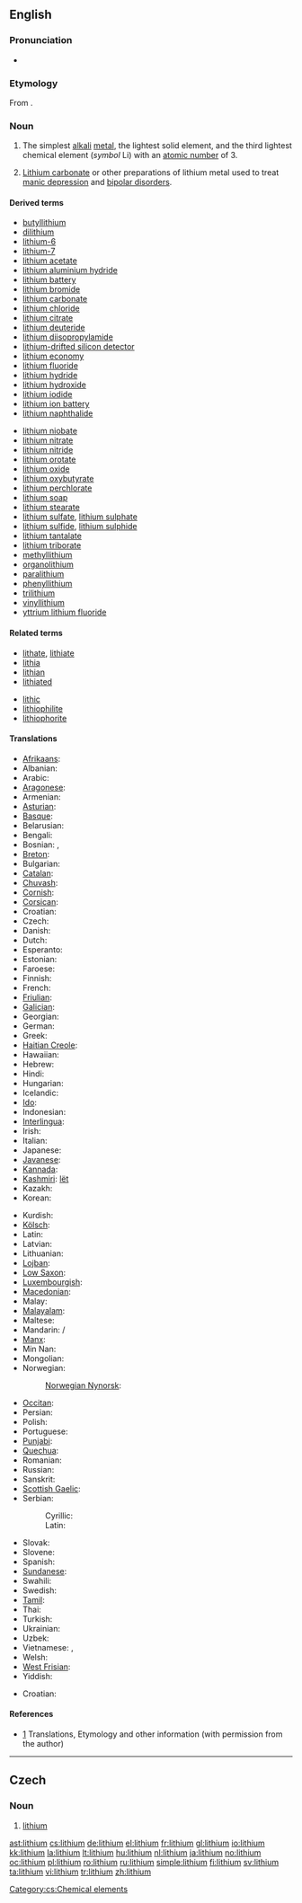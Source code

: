 {{wikipedia|Lithium pharmacology}}
{{wikipedia|Lithium}}
{{also|Lithium}}
==English==
{{elements|Li|helium|He|beryllium|Be}}

===Pronunciation===
* {{IPA|/ˈlɪθiəm/}}

===Etymology===
From {{etyl|el}} {{term|sc=Grek|λίθος|tr=lithos||stone|lang=el}}.

===Noun===
{{en-noun|-}}

# {{element}} The simplest [[alkali]] [[metal]], the lightest solid element, and the third lightest chemical element (''symbol'' Li) with an [[atomic number]] of 3.
# {{pharmaceutical drug}} [[lithium carbonate|Lithium carbonate]] or other preparations of lithium metal used to treat [[manic depression]] and [[bipolar disorder]]s.

====Derived terms====
{{rel-top|terms derived from "lithium"}}
* [[butyllithium]]
* [[dilithium]]
* [[lithium-6]]
* [[lithium-7]]
* [[lithium acetate]]
* [[lithium aluminium hydride]]
* [[lithium battery]]
* [[lithium bromide]]
* [[lithium carbonate]]
* [[lithium chloride]]
* [[lithium citrate]]
* [[lithium deuteride]]
* [[lithium diisopropylamide]]
* [[lithium-drifted silicon detector]]
* [[lithium economy]]
* [[lithium fluoride]]
* [[lithium hydride]]
* [[lithium hydroxide]]
* [[lithium iodide]]
* [[lithium ion battery]]
* [[lithium naphthalide]]
{{rel-mid}}
* [[lithium niobate]]
* [[lithium nitrate]]
* [[lithium nitride]]
* [[lithium orotate]]
* [[lithium oxide]]
* [[lithium oxybutyrate]]
* [[lithium perchlorate]]
* [[lithium soap]]
* [[lithium stearate]]
* [[lithium sulfate]], [[lithium sulphate]]
* [[lithium sulfide]], [[lithium sulphide]]
* [[lithium tantalate]]
* [[lithium triborate]]
* [[methyllithium]]
* [[organolithium]]
* [[paralithium]]
* [[phenyllithium]]
* [[trilithium]]
* [[vinyllithium]]
* [[yttrium lithium fluoride]]
{{rel-bottom}}

====Related terms====
{{rel-top|terms related to "lithium"}}
* [[lithate]], [[lithiate]]
* [[lithia]]
* [[lithian]]
* [[lithiated]]
{{rel-mid}}
* [[lithic]]
* [[lithiophilite]]
* [[lithiophorite]]
{{rel-bottom}}

====Translations====
{{trans-top|chemical element}}
* [[Afrikaans]]: {{t-|af|litium|xs=Afrikaans}}
* Albanian: {{t-|sq|litiumi|xs=Albanian}}
* Arabic: {{t|ar|ليثيوم|m|tr=líθyum|sc=Arab}}
* [[Aragonese]]: {{t-|an|litio}}
* Armenian: {{t-|hy|լիթիում|tr=lit‘ium|sc=Hayeren|xs=Armenian}}
* [[Asturian]]: {{t+|ast|litiu}}
* [[Basque]]: {{t|eu|litioa|xs=Basque}}
* Belarusian: {{t|be|лiтый|m|tr=lítyj|sc=Cyrl|xs=Belarusian}}
* Bengali: {{t-|bn|লিথিযাম}}
* Bosnian: {{t-|bs|litij|m}}, {{t-|bs|litijum|m}}
* [[Breton]]: {{t|br|litiom|xs=Breton}}
* Bulgarian: {{t-|bg|литий|m|tr=lítij|sc=Cyrl}}
* [[Catalan]]: {{t-|ca|liti|m}}
* [[Chuvash]]: {{t|cv|лити|sc=Cyrl}}
* [[Cornish]]: {{t|kw|lythyum|xs=Cornish}}
* [[Corsican]]: {{t-|co|litiu}}
* Croatian: {{t-|hr|litij|alt=lȋtīj|m}}
* Czech: {{t+|cs|lithium|m}}
* Danish: {{t-|da|lithium}}
* Dutch: {{t+|nl|lithium|n}}
* Esperanto: {{t-|eo|litio|xs=Esperanto}}
* Estonian: {{t-|et|liitium}}
* Faroese: {{t-|fo|lithium|xs=Faroese}}
* Finnish: {{t+|fi|litium}}
* French: {{t+|fr|lithium|m}}
* [[Friulian]]: {{tø|fur|liti|xs=Friulian}}
* [[Galician]]: {{t+|gl|litio|xs=Galician}}
* Georgian: {{t-|ka|ლითიუმი|tr=litiumi|xs=Georgian}}
* German: {{t+|de|Lithium|n}}
* Greek: {{t|el|λίθιο|n|tr=líthio|sc=Grek}}
* [[Haitian Creole]]: {{t|ht|lityòm}}
* Hawaiian: {{t|haw|likiuma}}
* Hebrew: {{t+|he|ליתיום|tr=lityum|sc=Hebr}}
* Hindi: {{t-|hi|लिथियम}}
* Hungarian: {{t+|hu|lítium}}
* Icelandic: {{t+|is|litín}}
* [[Ido]]: {{t-|io|litio}}
* Indonesian: {{t-|id|litium}}
* [[Interlingua]]: {{t-|ia|lithium|xs=Interlingua}}
* Irish: {{t-|ga|litiam|xs=Irish}}
* Italian: {{t+|it|litio|m}}
* Japanese: {{t+|ja|リチウム|tr=richiumu|sc=Jpan}}
* [[Javanese]]: {{t-|jv|litium}}
* [[Kannada]]: {{t-|kn|ಲಥಯಮ}}
* [[Kashmiri]]: [[lët]]
* Kazakh: {{t-|kk|литий|tr=litii|sc=Cyrl|xs=Kazakh}}
* Korean: {{t+|ko|리튬|tr=rityum|sc=Hang}}
{{trans-mid}}
* Kurdish: {{t-|ku|lîtyûm}}
* [[Kölsch]]: {{t|ksh|Lithium}}
* Latin: {{t+|la|lithium}}
* Latvian: {{t-|lv|litijs|xs=Latvian}}
* Lithuanian: {{t+|lt|litis|xs=Lithuanian}}
* [[Lojban]]: {{t-|jbo|roksodna}}
* [[Low Saxon]]: {{t-|nds|lithium}}
* [[Luxembourgish]]: {{t-|lb|lithium|xs=Luxembourgish}}
* [[Macedonian]]: {{t|mk|литиум|tr=litium|sc=Cyrl|xs=Macedonian}}
* Malay: {{t-|ms|litium|xs=Malay}}
* [[Malayalam]]: {{t-|ml|ലിഥിയം}}
* Maltese: {{t|mt|litju|xs=Maltese}}
* Mandarin: {{t-|cmn|鋰|sc=Hani|xs=Mandarin}} / {{t-|cmn|锂|tr=lǐ|sc=Hani|xs=Mandarin}}
* [[Manx]]: {{t-|gv|litçhey|xs=Manx}}
* Min Nan: {{t-|zh-min-nan|li}}
* Mongolian: {{t-|mn|лити|tr=liti|sc=Cyrl|xs=Mongolian}}
* Norwegian: {{t+|no|litium}}
*: [[Norwegian Nynorsk]]: {{t-|nn|litium}}
* [[Occitan]]: {{t+|oc|liti}}
* Persian: {{t-|fa|لیتیم|sc=fa-Arab}}
* Polish: {{t+|pl|lit|m}}
* Portuguese: {{t+|pt|lítio|m}}
* [[Punjabi]]: {{t-|pa|ਲਿਥੀਅਮ}}
* [[Quechua]]: {{t-|qu|lityu}}
* Romanian: {{t+|ro|litiu|n}}
* Russian: {{t+|ru|литий|m|tr=lítij|sc=Cyrl}}
* Sanskrit: {{t-|sa|लिथियम}}
* [[Scottish Gaelic]]: {{t|gd|litiam|xs=Scottish Gaelic}}
* Serbian:
*: Cyrillic: {{t-|sr|литиjум|m|sc=Cyrl}}
*: Latin: {{t-|sr|litijum|m}}
* Slovak: {{t-|sk|lítium}}
* Slovene: {{t+|sl|litij}}
* Spanish: {{t+|es|litio|m}}
* [[Sundanese]]: {{t-|su|litium}}
* Swahili: {{t-|sw|lithi}}
* Swedish: {{t+|sv|litium|n}}
* [[Tamil]]: {{t-|ta|மென்னியம்|tr=menniyam|xs=Tamil}}
* Thai: {{t-|th|ลิเทียม|tr=lithiam|sc=Thai|xs=Thai}}
* Turkish: {{t+|tr|lityum}}
* Ukrainian: {{t-|uk|лiтiй|m|tr=lítij|sc=Cyrl|xs=Ukrainian}}
* Uzbek: {{t-|uz|литий|tr=litiy|sc=Cyrl|xs=Uzbek}}
* Vietnamese: {{t-|vi|lithi|xs=Vietnamese}}, {{t-|vi|liti|xs=Vietnamese}}
* Welsh: {{t|cy|lithiwm|xs=Welsh}}
* [[West Frisian]]: {{t-|fy|lithium|xs=West Frisian}}
* Yiddish: {{t-|yi|ליטיום}}
{{trans-bottom}}

{{trans-top|treatment for mental disorders}}
* Croatian: {{t-|hr|litij|alt=lȋtīj|m}}
{{trans-mid}}
{{trans-bottom}}

====References====
* [http://elements.vanderkrogt.net/elem/li.html] Translations, Etymology and other information (with permission from the author)

----

==Czech==

===Noun===
{{infl|cs|noun|g=n}}

# [[#English|lithium]]

[[Category:cs:Chemical elements]]

[[ast:lithium]]
[[cs:lithium]]
[[de:lithium]]
[[el:lithium]]
[[fr:lithium]]
[[gl:lithium]]
[[io:lithium]]
[[kk:lithium]]
[[la:lithium]]
[[lt:lithium]]
[[hu:lithium]]
[[nl:lithium]]
[[ja:lithium]]
[[no:lithium]]
[[oc:lithium]]
[[pl:lithium]]
[[ro:lithium]]
[[ru:lithium]]
[[simple:lithium]]
[[fi:lithium]]
[[sv:lithium]]
[[ta:lithium]]
[[vi:lithium]]
[[tr:lithium]]
[[zh:lithium]]